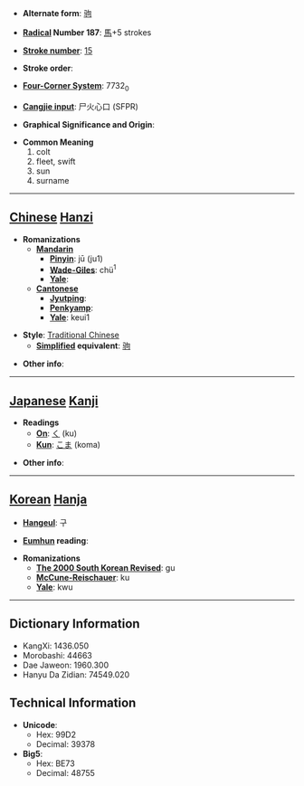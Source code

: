 * '''Alternate form''': [[驹]]

* '''[[Wiktionary:Chinese radical index| Radical]] Number 187''': [[Wiktionary:Chinese radical index 馬|馬]]+5 strokes

* '''[[Wiktionary:Chinese total strokes index|Stroke number]]''': [[Wiktionary:Chinese total strokes index 15|15]]

* '''Stroke order''': 

* '''[[Wiktionary:Chinese four corner index|Four-Corner System]]''': 7732<sub>0</sub>

* '''[[Wiktionary:Chinese Cangjie index|Cangjie input]]''': 尸火心口 (SFPR)

* '''Graphical Significance and Origin''': 

* '''Common Meaning'''
*#colt
*# fleet, swift
*# sun
*# surname


----

== [[Chinese]] [[Hanzi]] ==

* '''Romanizations'''
** '''[[Mandarin]]'''
*** '''[[Pinyin]]''': jū (ju1)
*** '''[[Wade-Giles]]''': chü<sup>1</sup>
*** '''[[Yale]]''': 
** '''[[Cantonese]]'''
*** '''[[Jyutping]]''':
*** '''[[Penkyamp]]''': 
*** '''[[Yale]]''': keui1

* '''Style''': [[Traditional Chinese]] 
** '''[[Simplified Chinese|Simplified]] equivalent''': [[驹]]

* '''Other info''': 

----

== [[Japanese]] [[Kanji]] ==

* '''Readings'''
** '''[[On]]''': [[く]] (ku)
** '''[[Kun]]''': [[こま]] (koma)

* '''Other info''':  

----

== [[Korean]] [[Hanja]] ==

* '''[[Hangeul]]''': 구

* '''[[Eumhun]] reading''': 

* '''Romanizations'''
** '''[[The 2000 South Korean Revised Romanization|The 2000 South Korean Revised]]''': gu
** '''[[McCune-Reischauer]]''': ku
** '''[[Yale]]''': kwu

----

== Dictionary Information ==

* KangXi: 1436.050
* Morobashi: 44663
* Dae Jaweon: 1960.300
* Hanyu Da Zidian: 74549.020

== Technical Information ==

* '''Unicode''':
** Hex: 99D2
** Decimal: 39378
* '''Big5''':
** Hex: BE73
** Decimal: 48755